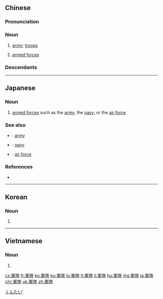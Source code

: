 {{also|军队}}
==Chinese==
{{zh-forms|s=军队}}
{{wikipedia|lang=zh}}

===Pronunciation===
{{zh-pron
|m=jūnduì
|c=gwan1 deoi6-2
|h=pfs=n:kiûn-chhui/s:kiûn-tui
|md=gŭng-dôi
|mn=kun-tūi
|w=1jyn de
|cat=n
}}

===Noun===
{{zh-noun}}

# {{qualifier|countable}} [[army]]; [[troops]] {{zh-mw|支|個}}
#: {{zh-x|撤回 軍隊|to recall '''troops'''}}
# {{qualifier|uncountable}} [[armed forces]]

===Descendants===
{{CJKV||ぐんたい|군대|quân đội}}

{{zh-cat|Elementary}}

----

==Japanese==
{{ja-kanjitab|ぐん|たい|yomi=on}}

===Noun===
{{ja-noun|ぐんたい}}

# {{lb|ja|military|sort=ぐんたい}} [[armed forces]] such as the [[army]], the [[navy]], or the [[air force]]

===See also===
* {{ja-r|陸軍|りくぐん}}: [[army]]
* {{ja-r|海軍|かいぐん}}: [[navy]]
* {{ja-r|空軍|くうぐん}}: [[air force]]

===References===
* {{R:Shogakukan}}

[[Category:ja:Military|くんたい']]

----

==Korean==
{{ko-hanjatab}}

===Noun===
{{ko-noun|hj|hangeul=군대}}

# {{hanja form of|군대|[[army]]}}

----

==Vietnamese==
{{vi-hantutab}}

===Noun===
{{vi-hantu}}

# {{han tu form of|quân đội|[[army]]}}

[[cs:軍隊]]
[[fr:軍隊]]
[[ko:軍隊]]
[[ku:軍隊]]
[[lo:軍隊]]
[[lt:軍隊]]
[[li:軍隊]]
[[hu:軍隊]]
[[mg:軍隊]]
[[ja:軍隊]]
[[chr:軍隊]]
[[uk:軍隊]]
[[zh:軍隊]]
